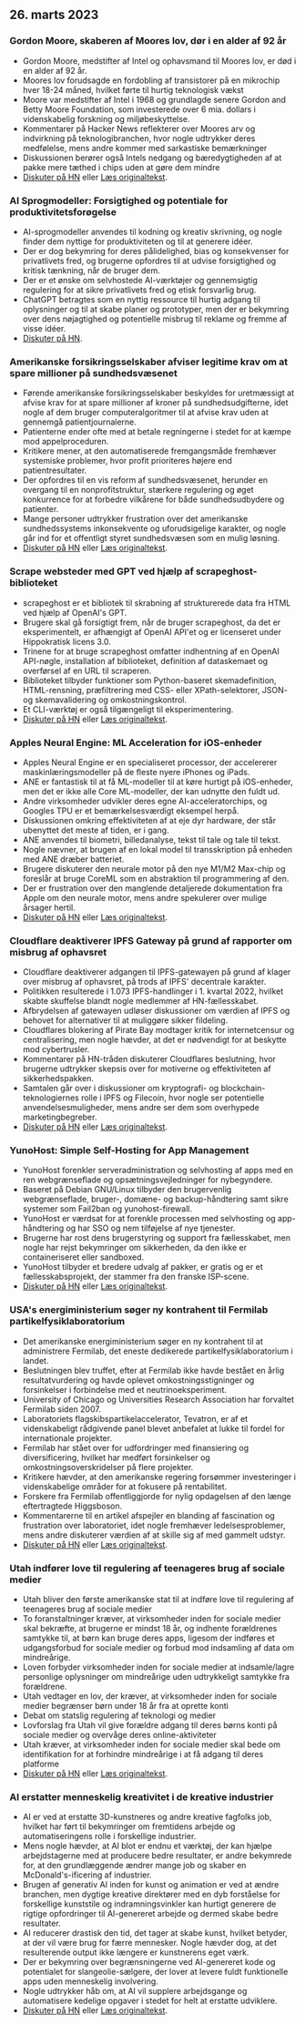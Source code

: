 

<CallToAction />

<Steps>

## 26. marts 2023

### Gordon Moore, skaberen af Moores lov, dør i en alder af 92 år

- Gordon Moore, medstifter af Intel og ophavsmand til Moores lov, er død i en alder af 92 år.
- Moores lov forudsagde en fordobling af transistorer på en mikrochip hver 18-24 måned, hvilket førte til hurtig teknologisk vækst
- Moore var medstifter af Intel i 1968 og grundlagde senere Gordon and Betty Moore Foundation, som investerede over 6 mia. dollars i videnskabelig forskning og miljøbeskyttelse.
- Kommentarer på Hacker News reflekterer over Moores arv og indvirkning på teknologibranchen, hvor nogle udtrykker deres medfølelse, mens andre kommer med sarkastiske bemærkninger
- Diskussionen berører også Intels nedgang og bæredygtigheden af at pakke mere tæthed i chips uden at gøre dem mindre
- [Diskuter på HN](http://news.ycombinator.com/item?id=35297420) eller [Læs originaltekst](https://www.moore.org/article-detail?newsUrlName=in-memoriam-gordon-moore-1929-2023).

### AI Sprogmodeller: Forsigtighed og potentiale for produktivitetsforøgelse

- AI-sprogmodeller anvendes til kodning og kreativ skrivning, og nogle finder dem nyttige for produktiviteten og til at generere idéer.
- Der er dog bekymring for deres pålidelighed, bias og konsekvenser for privatlivets fred, og brugerne opfordres til at udvise forsigtighed og kritisk tænkning, når de bruger dem.
- Der er et ønske om selvhostede AI-værktøjer og gennemsigtig regulering for at sikre privatlivets fred og etisk forsvarlig brug.
- ChatGPT betragtes som en nyttig ressource til hurtig adgang til oplysninger og til at skabe planer og prototyper, men der er bekymring over dens nøjagtighed og potentielle misbrug til reklame og fremme af visse idéer.
- [Diskuter på HN](http://news.ycombinator.com/item?id=35299071).

### Amerikanske forsikringsselskaber afviser legitime krav om at spare millioner på sundhedsvæsenet

- Førende amerikanske forsikringsselskaber beskyldes for uretmæssigt at afvise krav for at spare millioner af kroner på sundhedsudgifterne, idet nogle af dem bruger computeralgoritmer til at afvise krav uden at gennemgå patientjournalerne.
- Patienterne ender ofte med at betale regningerne i stedet for at kæmpe mod appelproceduren.
- Kritikere mener, at den automatiserede fremgangsmåde fremhæver systemiske problemer, hvor profit prioriteres højere end patientresultater.
- Der opfordres til en vis reform af sundhedsvæsenet, herunder en overgang til en nonprofitstruktur, stærkere regulering og øget konkurrence for at forbedre vilkårene for både sundhedsudbydere og patienter.
- Mange personer udtrykker frustration over det amerikanske sundhedssystems inkonsekvente og uforudsigelige karakter, og nogle går ind for et offentligt styret sundhedsvæsen som en mulig løsning.
- [Diskuter på HN](http://news.ycombinator.com/item?id=35304017) eller [Læs originaltekst](https://www.propublica.org/article/cigna-pxdx-medical-health-insurance-rejection-claims).

### Scrape websteder med GPT ved hjælp af scrapeghost-biblioteket

- scrapeghost er et bibliotek til skrabning af strukturerede data fra HTML ved hjælp af OpenAI's GPT.
- Brugere skal gå forsigtigt frem, når de bruger scrapeghost, da det er eksperimentelt, er afhængigt af OpenAI API'et og er licenseret under Hippokratisk licens 3.0.
- Trinene for at bruge scrapeghost omfatter indhentning af en OpenAI API-nøgle, installation af biblioteket, definition af dataskemaet og overførsel af en URL til scraperen.
- Biblioteket tilbyder funktioner som Python-baseret skemadefinition, HTML-rensning, præfiltrering med CSS- eller XPath-selektorer, JSON- og skemavalidering og omkostningskontrol.
- Et CLI-værktøj er også tilgængeligt til eksperimentering.
- [Diskuter på HN](http://news.ycombinator.com/item?id=35305655) eller [Læs originaltekst](https://jamesturk.github.io/scrapeghost/).

### Apples Neural Engine: ML Acceleration for iOS-enheder

- Apples Neural Engine er en specialiseret processor, der accelererer maskinlæringsmodeller på de fleste nyere iPhones og iPads.
- ANE er fantastisk til at få ML-modeller til at køre hurtigt på iOS-enheder, men det er ikke alle Core ML-modeller, der kan udnytte den fuldt ud.
- Andre virksomheder udvikler deres egne AI-acceleratorchips, og Googles TPU er et bemærkelsesværdigt eksempel herpå.
- Diskussionen omkring effektiviteten af at eje dyr hardware, der står ubenyttet det meste af tiden, er i gang.
- ANE anvendes til biometri, billedanalyse, tekst til tale og tale til tekst.
- Nogle nævner, at brugen af en lokal model til transskription på enheden med ANE dræber batteriet.
- Brugere diskuterer den neurale motor på den nye M1/M2 Max-chip og foreslår at bruge CoreML som en abstraktion til programmering af den.
- Der er frustration over den manglende detaljerede dokumentation fra Apple om den neurale motor, mens andre spekulerer over mulige årsager hertil.
- [Diskuter på HN](http://news.ycombinator.com/item?id=35301447) eller [Læs originaltekst](https://github.com/hollance/neural-engine).

### Cloudflare deaktiverer IPFS Gateway på grund af rapporter om misbrug af ophavsret

- Cloudflare deaktiverer adgangen til IPFS-gatewayen på grund af klager over misbrug af ophavsret, på trods af IPFS' decentrale karakter.
- Politikken resulterede i 1.073 IPFS-handlinger i 1. kvartal 2022, hvilket skabte skuffelse blandt nogle medlemmer af HN-fællesskabet.
- Afbrydelsen af gatewayen udløser diskussioner om værdien af IPFS og behovet for alternativer til at muliggøre sikker fildeling.
- Cloudflares blokering af Pirate Bay modtager kritik for internetcensur og centralisering, men nogle hævder, at det er nødvendigt for at beskytte mod cybertrusler.
- Kommentarer på HN-tråden diskuterer Cloudflares beslutning, hvor brugerne udtrykker skepsis over for motiverne og effektiviteten af sikkerhedspakken.
- Samtalen går over i diskussioner om kryptografi- og blockchain-teknologiernes rolle i IPFS og Filecoin, hvor nogle ser potentielle anvendelsesmuligheder, mens andre ser dem som overhypede marketingbegreber.
- [Diskuter på HN](http://news.ycombinator.com/item?id=35300200) eller [Læs originaltekst](https://torrentfreak.com/cloudflare-disables-access-to-pirated-content-on-its-ipfs-gateway-230324/).

### YunoHost: Simple Self-Hosting for App Management

- YunoHost forenkler serveradministration og selvhosting af apps med en ren webgrænseflade og opsætningsvejledninger for nybegyndere.
- Baseret på Debian GNU/Linux tilbyder den brugervenlig webgrænseflade, bruger-, domæne- og backup-håndtering samt sikre systemer som Fail2ban og yunohost-firewall.
- YunoHost er værdsat for at forenkle processen med selvhosting og app-håndtering og har SSO og nem tilføjelse af nye tjenester.
- Brugerne har rost dens brugerstyring og support fra fællesskabet, men nogle har rejst bekymringer om sikkerheden, da den ikke er containeriseret eller sandboxed.
- YunoHost tilbyder et bredere udvalg af pakker, er gratis og er et fællesskabsprojekt, der stammer fra den franske ISP-scene.
- [Diskuter på HN](http://news.ycombinator.com/item?id=35300482) eller [Læs originaltekst](https://yunohost.org).

### USA's energiministerium søger ny kontrahent til Fermilab partikelfysiklaboratorium

- Det amerikanske energiministerium søger en ny kontrahent til at administrere Fermilab, det eneste dedikerede partikelfysiklaboratorium i landet.
- Beslutningen blev truffet, efter at Fermilab ikke havde bestået en årlig resultatvurdering og havde oplevet omkostningsstigninger og forsinkelser i forbindelse med et neutrinoeksperiment.
- University of Chicago og Universities Research Association har forvaltet Fermilab siden 2007.
- Laboratoriets flagskibspartikelaccelerator, Tevatron, er af et videnskabeligt rådgivende panel blevet anbefalet at lukke til fordel for internationale projekter.
- Fermilab har stået over for udfordringer med finansiering og diversificering, hvilket har medført forsinkelser og omkostningsoverskridelser på flere projekter.
- Kritikere hævder, at den amerikanske regering forsømmer investeringer i videnskabelige områder for at fokusere på rentabilitet.
- Forskere fra Fermilab offentliggjorde for nylig opdagelsen af den længe eftertragtede Higgsboson.
- Kommentarerne til en artikel afspejler en blanding af fascination og frustration over laboratoriet, idet nogle fremhæver ledelsesproblemer, mens andre diskuterer værdien af at skille sig af med gammelt udstyr.
- [Diskuter på HN](http://news.ycombinator.com/item?id=35303391) eller [Læs originaltekst](https://www.science.org/content/article/major-shake-coming-fermilab-troubled-u-s-particle-physics-center).

### Utah indfører love til regulering af teenageres brug af sociale medier

- Utah bliver den første amerikanske stat til at indføre love til regulering af teenageres brug af sociale medier
- To foranstaltninger kræver, at virksomheder inden for sociale medier skal bekræfte, at brugerne er mindst 18 år, og indhente forældrenes samtykke til, at børn kan bruge deres apps, ligesom der indføres et udgangsforbud for sociale medier og forbud mod indsamling af data om mindreårige.
- Loven forbyder virksomheder inden for sociale medier at indsamle/lagre personlige oplysninger om mindreårige uden udtrykkeligt samtykke fra forældrene.
- Utah vedtager en lov, der kræver, at virksomheder inden for sociale medier begrænser børn under 18 år fra at oprette konti
- Debat om statslig regulering af teknologi og medier
- Lovforslag fra Utah vil give forældre adgang til deres børns konti på sociale medier og overvåge deres online-aktiviteter
- Utah kræver, at virksomheder inden for sociale medier skal bede om identifikation for at forhindre mindreårige i at få adgang til deres platforme
- [Diskuter på HN](http://news.ycombinator.com/item?id=35307647) eller [Læs originaltekst](https://www.bbc.com/news/world-us-canada-65060733).

### AI erstatter menneskelig kreativitet i de kreative industrier

- AI er ved at erstatte 3D-kunstneres og andre kreative fagfolks job, hvilket har ført til bekymringer om fremtidens arbejde og automatiseringens rolle i forskellige industrier.
- Mens nogle hævder, at AI blot er endnu et værktøj, der kan hjælpe arbejdstagerne med at producere bedre resultater, er andre bekymrede for, at den grundlæggende ændrer mange job og skaber en McDonald's-ificering af industrier.
- Brugen af generativ AI inden for kunst og animation er ved at ændre branchen, men dygtige kreative direktører med en dyb forståelse for forskellige kunststile og indramningsvinkler kan hurtigt generere de rigtige opfordringer til AI-genereret arbejde og dermed skabe bedre resultater.
- AI reducerer drastisk den tid, det tager at skabe kunst, hvilket betyder, at der vil være brug for færre mennesker. Nogle hævder dog, at det resulterende output ikke længere er kunstnerens eget værk.
- Der er bekymring over begrænsningerne ved AI-genereret kode og potentialet for slangeolie-sælgere, der lover at levere fuldt funktionelle apps uden menneskelig involvering.
- Nogle udtrykker håb om, at AI vil supplere arbejdsgange og automatisere kedelige opgaver i stedet for helt at erstatte udviklere.
- [Diskuter på HN](http://news.ycombinator.com/item?id=35308498) eller [Læs originaltekst](https://reddit.com/r/blender/comments/121lhfq/i_lost_everything_that_made_me_love_my_job/).

</Steps>
